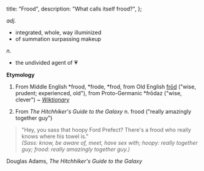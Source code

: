   title: "Frood",
  description: "What calls itself frood?",
};

_adj_.

- integrated, whole, way illuminized
- of summation surpassing makeup

_n_.

- the undivided agent of 💗

**Etymology**

1. From Middle English *frood, *frode, *frod, from Old English [frōd](http://en.wiktionary.org/wiki/frod#Old_English) ("wise, prudent; experienced, old"), from Proto-Germanic *frōdaz ("wise, clever") ~ [_Wiktionary_](http://en.wiktionary.org/wiki/frood)

2. From _The Hitchhiker's Guide to the Galaxy_ n. frood ("really amazingly together guy")

> "Hey, you sass that hoopy Ford Prefect? There's a frood who really knows where his towel is."  
> _(Sass: know, be aware of, meet, have sex with; hoopy: really together guy; frood: really amazingly together guy.)_

<attr>
  Douglas Adams, <i>The Hitchhiker's Guide to the Galaxy</i>
</attr>
